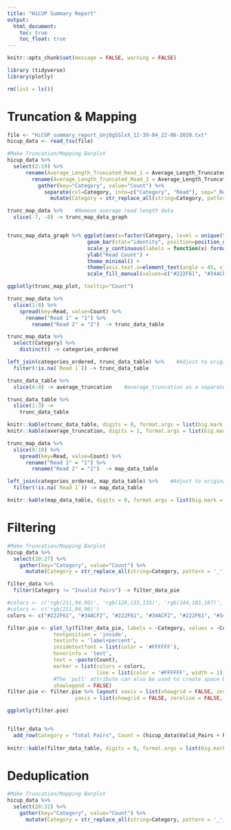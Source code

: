 ```yaml
---
title: "HiCUP Summary Report"
output:
  html_document:
    toc: true
    toc_float: true
---
```


```r
knitr::opts_chunk$set(message = FALSE, warning = FALSE)

library (tidyverse)
library(plotly)

rm(list = ls())
```
# Truncation & Mapping
```r

file <- "HiCUP_summary_report_UnjOgSSlxX_12-39-04_22-06-2020.txt"
hicup_data <- read_tsv(file)
```

```r
#Make Truncation/Mapping Barplot
hicup_data %>%
  select(2:19) %>%
      rename(Average_Length_Truncated_Read_1 = Average_Length_Truncated_1) %>% 
        rename(Average_Length_Truncated_Read_2 = Average_Length_Truncated_2) %>% 
          gather(key="Category", value="Count") %>%
            separate(col=Category, into=c("Category", "Read"), sep="_Reads_|_Read_") %>%
              mutate(Category = str_replace_all(string=Category, pattern = '_', replacement = ' ')) -> trunc_map_data

trunc_map_data %>%    #Remove average read length data 
  slice(-7, -8) -> trunc_map_data_graph


trunc_map_data_graph %>% ggplot(aes(x=factor(Category, level = unique(trunc_map_data_graph$Category)), y=Count, fill=Read)) +
                          geom_bar(stat="identity", position=position_dodge()) + 
                          scale_y_continuous(labels = function(x) format(x, big.mark = ",", scientific = FALSE)) + 
                          ylab("Read Count") +
                          theme_minimal() + 
                          theme(axis.text.x=element_text(angle = 45, vjust = 0.5), axis.title.x=element_blank()) +
                          scale_fill_manual(values=c("#222F61", "#34ACF2")) -> trunc_map_plot

ggplotly(trunc_map_plot, tooltip="Count")

trunc_map_data %>%
  slice(1:8) %>%
    spread(key=Read, value=Count) %>%
      rename("Read 1" = "1") %>%
        rename("Read 2" = "2")  -> trunc_data_table

trunc_map_data %>%
  select(Category) %>%
    distinct() -> categories_ordered

left_join(categories_ordered, trunc_data_table) %>%    #Adjust to original order
  filter(!is.na(`Read 1`)) -> trunc_data_table

trunc_data_table %>%
  slice(4:4) -> average_truncation    #average_truncation as a separate table

trunc_data_table %>%
  slice(1:3) ->
    trunc_data_table

knitr::kable(trunc_data_table, digits = 0, format.args = list(big.mark = ","))
knitr::kable(average_truncation, digits = 1, format.args = list(big.mark = ","))

trunc_map_data %>%
  slice(9:18) %>%
    spread(key=Read, value=Count) %>%
      rename("Read 1" = "1") %>%
        rename("Read 2" = "2")  -> map_data_table

left_join(categories_ordered, map_data_table) %>%    #Adjust to original order
  filter(!is.na(`Read 1`)) -> map_data_table

knitr::kable(map_data_table, digits = 0, format.args = list(big.mark = ","))
```


# Filtering
```r
#Make Truncation/Mapping Barplot
hicup_data %>%
  select(20:27) %>%
    gather(key="Category", value="Count") %>%
      mutate(Category = str_replace_all(string=Category, pattern = '_', replacement = ' ')) -> filter_data

filter_data %>%
  filter(Category != "Invalid Pairs") -> filter_data_pie

#colors <- c('rgb(211,94,96)', 'rgb(128,133,133)', 'rgb(144,103,167)', 'rgb(171,104,87)', 'rgb(114,147,203)')
#colors <- c('rgb(211,94,96)')
colors <- c("#222F61", "#34ACF2", "#222F61", "#34ACF2", "#222F61", "#34ACF2", "#222F61")

filter.pie <- plot_ly(filter_data_pie, labels = ~Category, values = ~Count, type = 'pie',
               textposition = 'inside',
               textinfo = 'label+percent',
               insidetextfont = list(color = '#FFFFFF'),
               hoverinfo = 'text',
               text = ~paste(Count),
               marker = list(colors = colors,
                             line = list(color = '#FFFFFF', width = 1)),
               #The 'pull' attribute can also be used to create space between the sectors
               showlegend = FALSE)
filter.pie <- filter.pie %>% layout( xaxis = list(showgrid = FALSE, zeroline = FALSE, showticklabels = FALSE),
                      yaxis = list(showgrid = FALSE, zeroline = FALSE, showticklabels = FALSE))

ggplotly(filter.pie)


filter_data %>%  
  add_row(Category = "Total Pairs", Count = (hicup_data$Valid_Pairs + hicup_data$Invalid_Pairs)) -> filter_data_table
  
knitr::kable(filter_data_table, digits = 0, format.args = list(big.mark = ","))

```


# Deduplication

```r
#Make Truncation/Mapping Barplot
hicup_data %>%
  select(28:31) %>%
    gather(key="Category", value="Count") %>%
      mutate(Category = str_replace_all(string=Category, pattern = '_', replacement = ' ')) -> dedup_data


```
